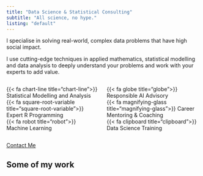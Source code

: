 ```yaml
---
title: "Data Science & Statistical Consulting"
subtitle: "All science, no hype."
listing: "default"
---
```


I specialise in solving real-world, complex data problems that have high social impact.   

I use cutting-edge techniques in applied mathematics, statistical modelling and data analysis to deeply understand your problems and work with your experts to add value.    



:::: {.columns}

::: {.column width="50%"}
{{< fa chart-line title="chart-line">}}  Statistical Modelling and Analysis  
{{< fa square-root-variable title="square-root-variable">}} Expert R Programming   
{{< fa robot title="robot">}} Machine Learning 
:::

::: {.column width="50%"}
{{< fa globe title="globe">}} Responsible AI Advisory   
{{< fa magnifying-glass title="magnifying-glass">}} Career Mentoring & Coaching    
{{< fa clipboard title="clipboard">}} Data Science Training  
:::

::::  

<a href="https://www.wavedatalabs.com.au/contact/" class="btn btn-outline-info btn-lg active" role="button" aria-pressed="true">Contact Me</a>

## Some of my work  

